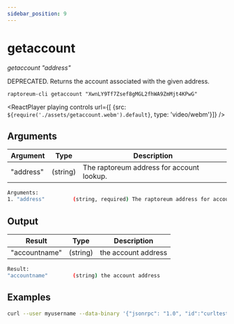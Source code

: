 ```yaml
---
sidebar_position: 9
---
```


# getaccount

*getaccount "address"*

DEPRECATED. Returns the account associated with the given address.

`raptoreum-cli getaccount "XwnLY9Tf7Zsef8gMGL2fhWA9ZmMjt4KPwG"`

<ReactPlayer playing controls url={[
    {src: `${require('./assets/getaccount.webm').default}`, type: 'video/webm'}]} />


## Arguments

| Argument | Type | Description |
|--|--|--|
| "address" | (string) | The raptoreum address for account lookup.  |

```bash
Arguments:
1. "address"         (string, required) The raptoreum address for account lookup.
```

## Output

| Result | Type | Description |
|--|--|--|
| "accountname" | (string) | the account address |

```bash
Result:
"accountname"        (string) the account address
```


## Examples

```bash
curl --user myusername --data-binary '{"jsonrpc": "1.0", "id":"curltest", "method": "getaccount", "params": ["XwnLY9Tf7Zsef8gMGL2fhWA9ZmMjt4KPwG"] }' -H 'content-type: text/plain;' http://127.0.0.1:9998/
```

